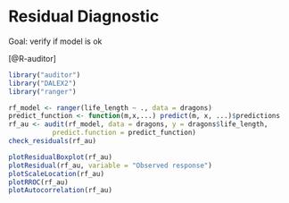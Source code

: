 # Residual Diagnostic {#modelAuditing}

Goal: verify if model is ok


[@R-auditor]

```r
library("auditor")
library("DALEX2")
library("ranger")

rf_model <- ranger(life_length ~ ., data = dragons)
predict_function <- function(m,x,...) predict(m, x, ...)$predictions
rf_au <- audit(rf_model, data = dragons, y = dragons$life_length,
           predict.function = predict_function)
check_residuals(rf_au)

plotResidualBoxplot(rf_au)
plotResidual(rf_au, variable = "Observed response")
plotScaleLocation(rf_au)
plotRROC(rf_au)
plotAutocorrelation(rf_au)
```

